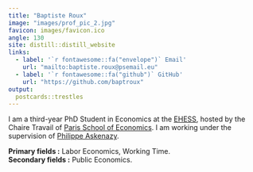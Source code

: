 ```yaml
---
title: "Baptiste Roux"
image: "images/prof_pic_2.jpg"
favicon: images/favicon.ico
angle: 130
site: distill::distill_website
links:
  - label: '`r fontawesome::fa("envelope")` Email'
    url: "mailto:baptiste.roux@psemail.eu"
  - label: '`r fontawesome::fa("github")` GitHub'
    url: "https://github.com/baptroux"
output:
  postcards::trestles
---
```


I am a third-year PhD Student in Economics at the [EHESS](https://www.ehess.fr/fr/), hosted by the Chaire Travail of [Paris School of Economics](https://www.parisschoolofeconomics.eu/fr/). I am working under the supervision of [Philippe Askenazy](http://www.jourdan.ens.fr/~askenazy/).

**Primary fields :** Labor Economics, Working Time.  
**Secondary fields :** Public Economics.
